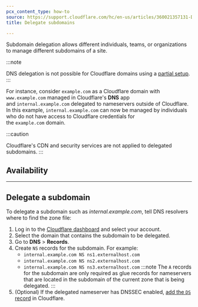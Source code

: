 ```yaml
---
pcx_content_type: how-to
source: https://support.cloudflare.com/hc/en-us/articles/360021357131-Delegating-Subdomains-Outside-of-Cloudflare
title: Delegate subdomains

---
```



Subdomain delegation allows different individuals, teams, or organizations to manage different subdomains of a site.

:::note

DNS delegation is not possible for Cloudflare domains using a [partial setup](/dns/zone-setups/partial-setup).
:::

For instance, consider `example.com` as a Cloudflare domain with `www.example.com` managed in Cloudflare's **DNS** app and `internal.example.com` delegated to nameservers outside of Cloudflare. In this example, `internal.example.com` can now be managed by individuals who do not have access to Cloudflare credentials for the `example.com` domain.

:::caution

Cloudflare's CDN and security services are not applied to delegated subdomains.
:::

## Availability

<FeatureTable id="dns.subdomain_delegation" />

***

## Delegate a subdomain

To delegate a subdomain such as *internal.example.com*, tell DNS resolvers where to find the zone file:

1. Log in to the [Cloudflare dashboard](https://dash.cloudflare.com) and select your account.
2. Select the domain that contains the subdomain to be delegated.
3. Go to **DNS** > **Records**.
4. Create `NS` records for the subdomain. For example:
   * `internal.example.com NS ns1.externalhost.com`
   * `internal.example.com NS ns2.externalhost.com`
   * `internal.example.com NS ns3.externalhost.com`
   :::note
   The `A` records for the subdomain are only required as glue records for nameservers that are located in the subdomain of the current zone that is being delegated.
   :::
5. (Optional) If the delegated nameserver has DNSSEC enabled, [add the `DS` record](/dns/dnssec/#1-activate-dnssec-in-cloudflare) in Cloudflare.
